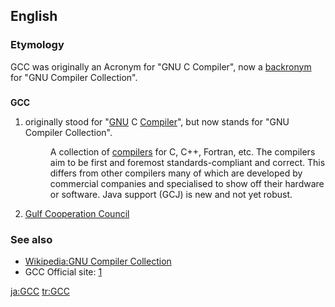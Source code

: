 ==English==

===Etymology===
GCC was originally an Acronym for "GNU C Compiler", now a [[backronym]] for "GNU Compiler Collection".

==={{initialism}}===
'''GCC'''

#originally stood for "[[GNU]] C [[Compiler]]", but now stands for "GNU Compiler Collection".
#:A collection of [[compilers]] for C, C++, Fortran, etc. The compilers aim to be first and foremost standards-compliant and correct. This differs from other compilers many of which are developed by commercial companies and specialised to show off their hardware or software. Java support (GCJ) is new and not yet robust.
# [[w:Cooperation Council for the Arab States of the Gulf|Gulf Cooperation Council]]

===See also===
*[[Wikipedia:GNU Compiler Collection]]
*GCC Official site: [http://gcc.gnu.org/]

[[ja:GCC]]
[[tr:GCC]]